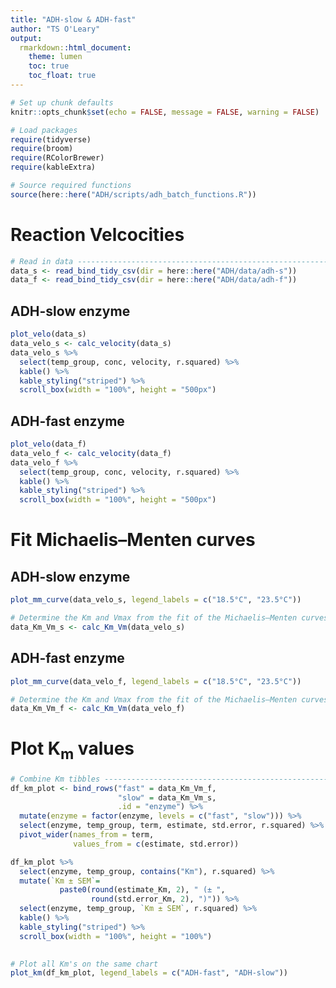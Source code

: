 ```yaml
---
title: "ADH-slow & ADH-fast"
author: "TS O'Leary"
output:
  rmarkdown::html_document:
    theme: lumen
    toc: true
    toc_float: true
---
```


```r
# Set up chunk defaults
knitr::opts_chunk$set(echo = FALSE, message = FALSE, warning = FALSE)

# Load packages
require(tidyverse)
require(broom)
require(RColorBrewer)
require(kableExtra)

# Source required functions
source(here::here("ADH/scripts/adh_batch_functions.R"))
```

# Reaction Velcocities

```r
# Read in data -----------------------------------------------------------------
data_s <- read_bind_tidy_csv(dir = here::here("ADH/data/adh-s"))
data_f <- read_bind_tidy_csv(dir = here::here("ADH/data/adh-f"))
```

## ADH-slow enzyme

```r
plot_velo(data_s)
data_velo_s <- calc_velocity(data_s)
data_velo_s %>%
  select(temp_group, conc, velocity, r.squared) %>%
  kable() %>%
  kable_styling("striped") %>%
  scroll_box(width = "100%", height = "500px")
```

## ADH-fast enzyme

```r
plot_velo(data_f)
data_velo_f <- calc_velocity(data_f)
data_velo_f %>%
  select(temp_group, conc, velocity, r.squared) %>%
  kable() %>%
  kable_styling("striped") %>%
  scroll_box(width = "100%", height = "500px")
```

# Fit Michaelis–Menten curves

## ADH-slow enzyme

```r
plot_mm_curve(data_velo_s, legend_labels = c("18.5°C", "23.5°C"))
```

```r
# Determine the Km and Vmax from the fit of the Michaelis–Menten curves --------
data_Km_Vm_s <- calc_Km_Vm(data_velo_s)
```

## ADH-fast enzyme

```r
plot_mm_curve(data_velo_f, legend_labels = c("18.5°C", "23.5°C"))
```

```r
# Determine the Km and Vmax from the fit of the Michaelis–Menten curves --------
data_Km_Vm_f <- calc_Km_Vm(data_velo_f)
```

# Plot K<sub>m</sub> values

```r
# Combine Km tibbles -----------------------------------------------------------
df_km_plot <- bind_rows("fast" = data_Km_Vm_f, 
                        "slow" = data_Km_Vm_s, 
                        .id = "enzyme") %>%
  mutate(enzyme = factor(enzyme, levels = c("fast", "slow"))) %>%
  select(enzyme, temp_group, term, estimate, std.error, r.squared) %>%
  pivot_wider(names_from = term, 
              values_from = c(estimate, std.error))

df_km_plot %>%
  select(enzyme, temp_group, contains("Km"), r.squared) %>%
  mutate(`Km ± SEM`= 
           paste0(round(estimate_Km, 2), " (± ", 
                  round(std.error_Km, 2), ")")) %>%
  select(enzyme, temp_group, `Km ± SEM`, r.squared) %>%
  kable() %>%
  kable_styling("striped") %>%
  scroll_box(width = "100%", height = "100%")
  

# Plot all Km's on the same chart
plot_km(df_km_plot, legend_labels = c("ADH-fast", "ADH-slow"))
```
